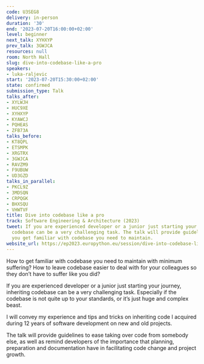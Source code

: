 ```yaml
---
code: U3SEG8
delivery: in-person
duration: '30'
end: '2023-07-20T16:00:00+02:00'
level: beginner
next_talk: XYHXYP
prev_talk: 3GWJCA
resources: null
room: North Hall
slug: dive-into-codebase-like-a-pro
speakers:
- luka-raljevic
start: '2023-07-20T15:30:00+02:00'
state: confirmed
submission_type: Talk
talks_after:
- XYLWJH
- HUC9XE
- XYHXYP
- KYAWCJ
- PQHEAS
- ZFB73A
talks_before:
- KT8QPL
- ETSMPK
- XRGTRX
- 3GWJCA
- RAVZM9
- F9UBUW
- UD3GZD
talks_in_parallel:
- PKCL9Z
- 3MDSQN
- CRPQGK
- BHXSQU
- VHWTVF
title: Dive into codebase like a pro
track: Software Engineering & Architecture (2023)
tweet: If you are experienced developer or a junior just starting your journey, inheriting
  codebase can be a very challenging task. The talk will provide guidelines to help
  you get familiar with codebase you need to maintain.
website_url: https://ep2023.europython.eu/session/dive-into-codebase-like-a-pro
---
```


How to get familiar with codebase you need to maintain with minimum suffering? How to leave codebase easier to deal with for your colleagues so they don’t have to suffer like you did?

If you are experienced developer or a junior just starting your journey, inheriting codebase can be a very challenging task. Especially if the codebase is not quite up to your standards, or it’s just huge and complex beast.

I will convey my experience and tips and tricks on inheriting code I acquired during 12 years of software development on new and old projects.

The talk will provide guidelines to ease taking over code from somebody else, as well as remind developers of the importance that planning, preparation and documentation have in facilitating code change and project growth.
